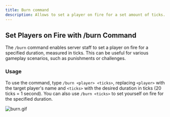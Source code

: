 ```yaml
---
title: Burn command
description: Allows to set a player on fire for a set amount of ticks.
---
```


## Set Players on Fire with /burn Command
The `/burn` command enables server staff to set a player on fire for a specified duration, measured in ticks. This can be useful for various gameplay scenarios, such as punishments or challenges.
### Usage
To use the command, type `/burn <player> <ticks>`, replacing `<player>` with the target player's name and `<ticks>` with the desired duration in ticks (20 ticks = 1 second).
You can also use `/burn <ticks>` to set yourself on fire for the specified duration.

![burn.gif](/docs/eternalcore/burn.gif)
